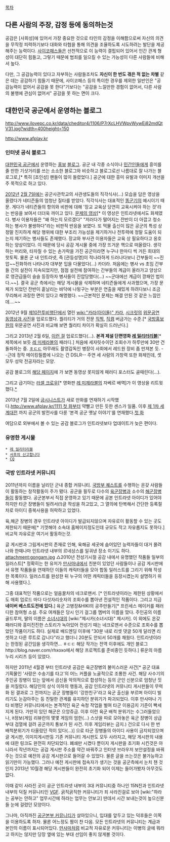 [[목차]]

== 다른 사람의 주장, 감정 등에 동의하는것 ==
공감은 [사회성]에 있어서 가장 중요한 것으로 타인의 감정을 이해함으로써 자신의 의견을 무작정 피력하기보다 대화와 타협을 통해 의견을 조율하도록 시도하려는 발단을 제공해주는 능력이다. [[사이코패스]]들은 선천적으로 이 능력이 결핍되어 있어서 인간 관계 형성이 대단히 힘들고, 그렇기 때문에 범죄를 일으킬 수 있는 가능성이 다른 사람들에 비해서 높다. 

다만, 그 공감능력이 있다고 자부하는 사람들조차도 '''자신이 한 번도 겪은 적 없는 차별''' 같은 데는 공감하기 힘들기 때문에, 사이코패스 등의 특이한 경우를 제외한 일반인은 "공감능력이 없어서 공감을 못 한다"기보다는 "공감을 느낄만한 경험이 없어서, 다른 사람의 불행에 관심이 없어서" 공감을 못 하는 면이 크다.

== 대한민국 공군에서 운영하는 블로그 ==

http://www.ilovepc.co.kr/data/cheditor4/1106/P7rXcLHVWpvWywEj82mdQtV31.jpg?width=400height=150

http://www.afplay.kr
=== 인터넷 공식 블로그 ===
[[대한민국 공군]]에서 운영하는 [[홍보]] [[블로그]].
공군 내 각종 소식이나 [[민간인]]들에게 흥미를 줄 만한 기삿거리를 쓰는 소소한 블로그와 비슷하고 블로그로선 나름대로 잘 나가는 블로그로,[* 특히 [조인성] 팬들이 많이 들렸었다.] 공군에 대한 흥미 유발과 이미지 개선을 주 목적으로 하고 있다.

[[2012년]] [[2월 7일]]에는 공군사관학교의 사관생도들의 직각식사(…) 모습을 담은 영상을 올렸다가 네티즌들의 엄청난 질타를 받았다. 직각식사는 대표적인 [[똥군기]]의 예시이기 때문. 게다가 네티즌들의 항의와 비판에 대해 '장교 교육상 당연히 교육시켜야 하는 것'라는 반응을 보여서 더더욱 까이고 있다. [http://youtu.be/kROik1FmB4c 문제의 영상][* 이 영상은 인트라넷에서도 화제였다. 병사 이용자들은 "왜 하는지 모르겠다" "저러다가 떨어지는 잔반이 더 아깝고 청소하는 병사가 불쌍하다"라는 비판적 반응을 보였다. 또 먹물 출신이 많은 공군의 특성 상 정말 진지하게 해당 행위에 대한 부조리 가능성을 제기하거나 전투력에 정말 도움이 되는지 제기하는 병사들도 존재했다. 장교와 부사관 이용자들은 교육 상 필요하다고 옹호하는 양상이었다. 이 때문에 당시 공감 게시물 중에 가장 뜨거운 핵으로 떠올랐다. 생각하는 머리와, 타자칠 수 있는 손가락을 가진 공군이라면 누구나 한마디 씩 거든 희대의 핫토픽. 물론 군 내 인트라넷, 즉 [관등성명]이 적나라하게 드러나다보니 간부들이 ~~진압~~진화하러 나타나자 대부분 입을 다물었다(…) 카더라. 처음에는 병사 vs 초임 간부들 간의 설전이 지속되었지만, 점점 설전에 참여하는 간부들의 계급이 올라가고 양상으로 영관급들이 슬슬 등장하자 병사들이 진압당했다(…) ~~군대에선 계급이 깡패인 법이다.~~]. 결국 공군 측에서는 해당 게시물을 삭제하며 네티즌들에게 사과했으며, 가장 문제가 되었던 잔반이 흩날리는 바닥에 나뒹구는 부분은 연출을 재밌게 하려다보니 조금 무리해서 과장한 면이 있다고 해명했다. ~~근본적인 문제는 해결 안된 것 같은 느낌인데....~~

2012년 9월 [[제10전투비행단]]에서 열린 [[wiki:"카라(아이돌)" 카라]], [[시크릿]]의 [http://www.afplay.kr/900 위문공연 동영상과 사진]을 업로드했다. 퀄리티가 거의 전문 [[직찍]], [[직캠]] 버금가는 수준.[* [[국방홍보원]]의 위문공연 사진과 비교해 보면 퀄리티 차이가 확실히 드러난다.]

그리고 2013년 2월 6일, [http://youtu.be/lZunEARBb6I 이런 걸] 업로드했다(…). '''본격 제설 단편영화 [[레 밀리터리블]]'''[* 제목에서 보듯 [[레 미제라블]]의 패러디.] 처음에 세자릿수이던 조회수가 하루만에 30만 건 돌파하는 중. [[ㅎㄷㄷ]] 아무래도 촬영감독인 병장이 사회에서 레드원 장비 좀 만져본 듯. --근데 정작 메이킹필름에 나오는 건 DSLR-- 주연 세 사람의 가창력 또한 화제인데, 셋 모두 성악 전공자라는 모양.

공감 블로그의 [http://www.afplay.kr/1006 해당 페이지]에 가 보면 동영상 못지않게 패러디 포스터도 골때린다(…).

그리고 급기야는 [[러셀 크로우]][* 영화판 [[레 미제라블]]의 자베르 배역]가 이 영상을 리트윗했다.[http://todayhumor.co.kr/board/view.php?table=bestofbest&no=98757&s_no=98757&page=1 *]

2013년 7월 2일에 [[굽시니스트]]가 새로 만화를 연재하기 시작했다.[[http://www.afplay.kr/1111 첫 화]]부터 약빨고 만든 듯한 센스가 일품. 이후 [[제 1차 세계대전]] 까지 공군의 발전사를 다룬 '본격 공군 옛날 이야기'를 연재했다.[http://www.afplay.kr/1225 첫 화]

여담으로 외부에서 볼 수 있는 공감 블로그가 인트라넷보다 업데이트가 늦은 편이다.
=== 유명한 게시물 ===
 * [[레 밀리터리블]]
 * [[서후의 신고합니다]]
 * [[CQ]]
=== 국방 인트라넷 커뮤니티 ===
2011년까지 이름을 날리던 군내 종합 커뮤니티. [[국방부 퀘스트]]를 수행하는 온갖 사람들이 활동하는 창작활동이 주가 됐다. 공군을 필두로 다수의 [[육군]]장병과 소수의 [[해군]]장병들이 활동했다. 공군본부서 직접 운영하고 있기 때문에 공본 인트라넷 아이디가 있어야 하지만 타군 장병들이 빌려서(!)글 작성을 하고있고, 그 열의에 탄복해서 간단한 등록절차로 아이디 중복사용을 허락하고 있었다. 

육,해군 장병의 경우 인트라넷 아이디가 발급되지않으며 자유로이 활동할 수 있는 곳도 제한되기 때문에[* 기껏해야 소속대 홈페이지정도인데 규모도 작고 자유롭지도 못하다.] 비교적 자유로운 여기서 활동하는것.

글 게시판과 그림게시판의 존재로 인해, 육해공 세곳에 숨어있던 능력자들이 대거 몰려나와 한때나마 인트라넷 내부의 르네상스를 일궈낸 장소 이기도 하다.
attachment:gongam.jpg
△2010년 전성기시절 공감 내에서 유명했던 작품들 일부의 일러스트[* 정확히는 한 유저가 [[만사마]]내에서 친분이 있었던 사람들이나 공감 게시판에서 유명 작품들을 연재하던 이들의 캐릭터들을 모아 합동 일러스트를 그리기 위해 작성한 목록이다. 일러스트를 완성한 뒤 누구의 어떤 캐릭터들을 등장시켰는지 설명하기 위해 사용했다.].

그중 대표적인 작품으로는 얼음꿀차의 네크로맨서. [* 인트라넷이라는 제한된 상황에서도 매회 업로드 마다 다섯자리숫자의 조회수를 뽑아낸 전설적인 작품이다. 그리고 지금 '''네이버 베스트도전에 있다.'''] 육군 고병장&HIKI의 공주만들기[* 프린세스 메이커를 패러디한 참여형 소설. 주요 여캐들은 당시 인기 걸그룹 멤버의 이름을 땄다. 주인공의 이름 골드루저, 딸의 이름은 [[소녀시대]]의 [wiki:"제시카(소녀시대)" 제시카]. 이 외에도 온갖 패러디와 흥미진진한 스토리가 녹아있어 전성기 때는 네크로맨서 수준으로 조회수를 뽑았던 작품이기도 하다. 실제로 배드엔딩 이후에 "30분 내로 리셋 댓글 50개 달리면 리셋하고 다른 루트로 갑니다"라고 했더니 20분도 안되서 50개를 채웠다. 인트라넷이라는 한정된 공간임을 생각하면… ㅎㄷㄷ 해당 작가는 전역 이후에도 개인 블로그http://blog.naver.com/rhxoxo에서 해당 프로젝트를 준비중인 듯하다.] 류운의 아름누리 시리즈 등이 있었다.

하지만 2011년 4월경 부터 인트라넷 공감은 육군장병의 불미스러운 사건[* 공군 대표 기획물인 '사랑은 수송기를 타고'의 어느 커플을 노골적으로 조롱한 사건. 해당 사수기의 주인공 장병이 있는 앞에서 곰신을 악의적으로 합성하는 등의 군인 신분으로 엄청난 짓을 저질렀다. 해당인의 상식 이하의 행동과, 공감 인트라넷의 커뮤니티 게시판들이 무력화 된 결과로 그 전까지는 공군 장병들이 '강한친구'라고 육군 출신을 부르며 아이디 빌리기도 눈감아주는 등 친밀한 관계를 유지하던 분위기가 파괴되었다. 이후 만사마나 기타 비행단 커뮤니티에서는 본격적인 육군 숙청 작업을 벌여 타군 이용금지 기준이 빡세지게 된다. 가만히 있던 해군은 으앙쥬금. 이후 이런 육군 배척 분위기는 수그러들었으나, it정보(게임 리뷰란의 몇몇 게임의 엄한(...) 스샷을 따로 모아놓은 육군 장병이 상급부대 검열에 걸려 공군까지 통보가 된 사건. 이후 게임리뷰는 금지.) 건으로 다시 한 번 배척분위기가 타올랐던 적이 있다(...)] 으로 타군 장병들의 아이디 사용이 금지되었으며 글 게시판, 이미지게시판등 기존 커뮤니티 게시판도 모두 사라지고, 해당 게시판의 내용에 대한 링크도 완전히 차단되었다. 폐쇄만 시켰다 뿐이지 게시판을 초기화 시킨것은 아니라서 작년까지는 공감 게시판 주소를 약간 바꿔주고 인터넷 브라우저 보안설정을 바꿔주는 것으로 예전의 공감 게시판으로 들어갈 수 있었다. 물론 글을 쓰는것은 불가능하고 읽기만이 가능했다. 그러나 예전 게시판에 접속자가 생기는 것을 공군측에서 눈치 챈 것인지 2013년 10월경 해당 게시판들이 완전히 초기화 되어 이제는 들어가봤자 아무것도 없다.

이때 같이 사라진 곳이 공군 인트라넷 내부의 3대 커뮤니티중 하나인 15N진과 인트라넷 내부의 덕질 커뮤니티인 [[VGF]]. 굵직굵직한 커뮤니티가 죄 사라진걸로 보아 [wiki:"하라는 공부는 안하고" 업무시간에 하라는 업무는 안보고] 딴데서 시간 보내는것이 높으신분들 눈에 걸렸던 모양이다.

그나마, 아직까진 [[공군본부 커뮤니티]]가 살아있으니, 입대를 앞두고 있는 덕후들은 이쪽을 이용하도록 하자. 물론 어느정도 짬이 찬 다음. 모든 인트라넷의 커뮤니티는 계급과 본인의 이름이 표시되어있다. [[만사마]]처럼 비교적 자유로운 커뮤니티는 이병의 글에 뭐라고 하지는 않지만 당장 옆에 있는 부대 선임이 좋지 않게볼 것이다.
